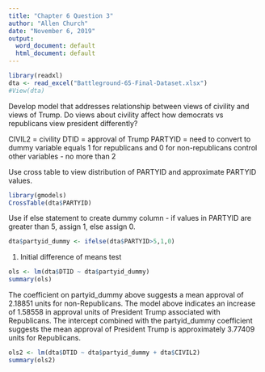 ```yaml
---
title: "Chapter 6 Question 3"
author: "Allen Church"
date: "November 6, 2019"
output:
  word_document: default
  html_document: default
---
```


```r
library(readxl)
dta <- read_excel("Battleground-65-Final-Dataset.xlsx")
#View(dta)
```

Develop model that addresses relationship between views of civility and views of Trump. Do views about civility affect how democrats vs republicans view president differently?

CIVIL2 = civility
DTID = approval of Trump 
PARTYID = need to convert to dummy variable equals 1 for republicans and 0 for non-republicans
control other variables - no more than 2

Use cross table to view distribution of PARTYID and approximate PARTYID values.
```r
library(gmodels)
CrossTable(dta$PARTYID)
```


Use if else statement to create dummy column - if values in PARTYID are greater than 5, assign 1, else assign 0.
```r
dta$partyid_dummy <- ifelse(dta$PARTYID>5,1,0)
```

1. Initial difference of means test
```r
ols <- lm(dta$DTID ~ dta$partyid_dummy)
summary(ols)
```
The coefficient on partyid_dummy above suggests a mean approval of 2.18851 units for non-Republicans. The model above indicates an increase of 1.58558 in approval units of President Trump associated with Republicans. The intercept combined with the partyid_dummy coefficient suggests the mean approval of President Trump is approximately 3.77409 units for Republicans.

```r
ols2 <- lm(dta$DTID ~ dta$partyid_dummy + dta$CIVIL2)
summary(ols2)
```


